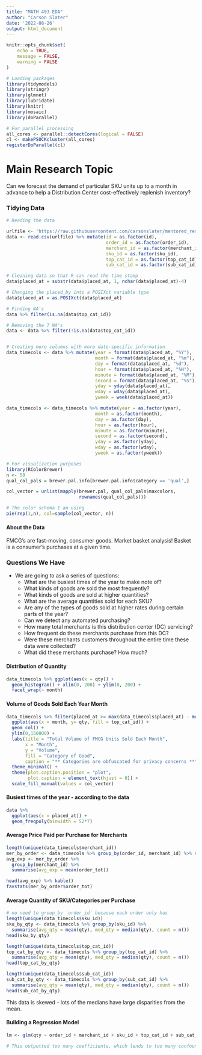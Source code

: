 ```yaml
---
title: "MATH 493 EDA"
author: "Carson Slater"
date: '2022-08-26'
output: html_document
---
```


```r
knitr::opts_chunk$set(
	echo = TRUE,
	message = FALSE,
	warning = FALSE
)
```

```r
# Loading packages
library(tidymodels)
library(stringr)
library(glmnet)
library(lubridate)
library(knitr)
library(mosaic)
library(doParallel)
```

```r
# For parallel processing
all_cores <- parallel::detectCores(logical = FALSE)
cl <- makePSOCKcluster(all_cores)
registerDoParallel(cl)
```

# Main Research Topic
Can we forecast the demand of particular SKU units up to a month in advance to help a Distribution Center cost-effectively replenish inventory?

### Tidying Data
```r
# Reading the data

urlfile <- 'https://raw.githubusercontent.com/carsonslater/mentored_research2022/Main/baskets_sample_random_10.csv'
data <- read.csv(urlfile) %>% mutate(id = as.factor(id), 
                                     order_id = as.factor(order_id), 
                                     merchant_id = as.factor(merchant_id), 
                                     sku_id = as.factor(sku_id), 
                                     top_cat_id = as.factor(top_cat_id), 
                                     sub_cat_id = as.factor(sub_cat_id))

# Cleaning data so that R can read the time stamp
data$placed_at = substr(data$placed_at, 1, nchar(data$placed_at)-4)

# Changing the placed_by into a POSIXct variable type
data$placed_at = as.POSIXct(data$placed_at)

# Finding NA's
data %>% filter(is.na(data$top_cat_id))

# Removing the 7 NA's
data <- data %>% filter(!is.na(data$top_cat_id))


# Creating more columns with more date-specific information
data_timecols <- data %>% mutate(year = format(data$placed_at, "%Y"),
                                 month = format(data$placed_at, "%m"),
                                 day = format(data$placed_at, "%d"),
                                 hour = format(data$placed_at, "%H"),
                                 minute = format(data$placed_at, "%M"),
                                 second = format(data$placed_at, "%S"),
                                 yday = yday(data$placed_at),
                                 wday = wday(data$placed_at),
                                 yweek = week(data$placed_at))

data_timecols <- data_timecols %>% mutate(year = as.factor(year),
                                 month = as.factor(month),
                                 day = as.factor(day),
                                 hour = as.factor(hour),
                                 minute = as.factor(minute),
                                 second = as.factor(second),
                                 yday = as.factor(yday),
                                 wday = as.factor(wday),
                                 yweek = as.factor(yweek))

```

```r
# For visualization purposes
library(RColorBrewer)
n <- 50
qual_col_pals = brewer.pal.info[brewer.pal.info$category == 'qual',]

col_vector = unlist(mapply(brewer.pal, qual_col_pals$maxcolors, 
                           rownames(qual_col_pals)))

# The color schema I am using
pie(rep(1,n), col=sample(col_vector, n))
```

#### About the Data
FMCG's are fast-moving, consumer goods. Market basket analysis! Basket is a consumer's purchases at a given time.

### Questions We Have
 - We are going to ask a series of questions:
     - What are the busiest times of the year to make note of?
     - What kinds of goods are sold the most frequently?
     - What kinds of goods are sold at higher quantities?
     - What are the average quantities sold for each SKU?
     - Are any of the types of goods sold at higher rates during certain parts of the year?
     - Can we detect any automated purchasing?
     - How many total merchants is this distribution center (DC) servicing?
     - How frequent do these merchants purchase from this DC?
     - Were these merchants customers throughout the entire time these data were collected?
     - What did these merchants purchase? How much?
     
#### Distribution of Quantity
```r
data_timecols %>% ggplot(aes(x = qty)) +
  geom_histogram() + xlim(0, 200) + ylim(0, 200) +
  facet_wrap(~ month)
```

#### Volume of Goods Sold Each Year Month
```r
data_timecols %>% filter(placed_at >= max(data_timecols$placed_at) - months(12)) %>% 
  ggplot(aes(x = month, y= qty, fill = top_cat_id)) +
  geom_col() + 
  ylim(0,150000) + 
  labs(title = "Total Volume of FMCG Units Sold Each Month",
       x = "Month",
       y = "Volume",
       fill = "Category of Good",
       caption = "** Categories are obfuscated for privacy concerns **") +
  theme_minimal() +
  theme(plot.caption.position = "plot",
        plot.caption = element_text(hjust = 0)) +
  scale_fill_manual(values = col_vector)
```

#### Busiest times of the year - according to the data
```r
data %>%
  ggplot(aes(x = placed_at)) + 
  geom_freqpoly(binwidth = 52*7)
```

#### Average Price Paid per Purchase for Merchants
```r
length(unique(data_timecols$merchant_id))
mer_by_order <- data_timecols %>% group_by(order_id, merchant_id) %>% summarise(order_tot = sum(price))
avg_exp <- mer_by_order %>% 
  group_by(merchant_id) %>% 
  summarise(avg_exp = mean(order_tot))

head(avg_exp) %>% kable()
favstats(mer_by_order$order_tot)
```

#### Average Quantity of SKU/Categories per Purchase
```r
# no need to group_by `order_id` because each order only has
length(unique(data_timecols$sku_id))
sku_by_qty <- data_timecols %>% group_by(sku_id) %>% 
  summarise(avg_qty = mean(qty), med_qty = median(qty), count = n())
head(sku_by_qty)

length(unique(data_timecols$top_cat_id))
top_cat_by_qty <- data_timecols %>% group_by(top_cat_id) %>% 
  summarise(avg_qty = mean(qty), med_qty = median(qty), count = n())
head(top_cat_by_qty)

length(unique(data_timecols$sub_cat_id))
sub_cat_by_qty <- data_timecols %>% group_by(sub_cat_id) %>% 
  summarise(avg_qty = mean(qty), med_qty = median(qty), count = n()) 
head(sub_cat_by_qty)
```
This data is skewed - lots of the medians have large disparities from the mean.

#### Building a Regression Model
```r
lm <- glm(qty ~ order_id + merchant_id + sku_id + top_cat_id + sub_cat_id + price + year + hour + yday + wday, data = data_timecols, family = "gaussian")

# This outputted too many coefficients, which lends to too many confounding points in the data.
```
